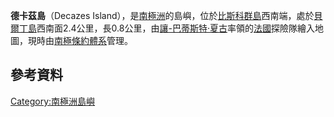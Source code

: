 {{Coord|66|26|S|67|20|W|source:GNIS|display=title}}

'''德卡茲島'''（Decazes Island），是[[南極洲|南極洲]]的島嶼，位於[[比斯科群島|比斯科群島]]西南端，處於[[貝爾丁島|貝爾丁島]]西南面2.4公里，長0.8公里，由[[讓-巴蒂斯特·夏古|讓-巴蒂斯特·夏古]]率領的[[法國|法國]]探險隊繪入地圖，現時由[[南極條約體系|南極條約體系]]管理。

==參考資料==
{{cite gnis | type = antarid | id = 3646| name = Decazes Island | accessdate = 2012-01-06}}
{{usgs-gazetteer|id=3646}}

{{DEFAULTSORT:Decazes Island}}
[[Category:南極洲島嶼|Category:南極洲島嶼]]


{{Biscoes-geo-stub}}